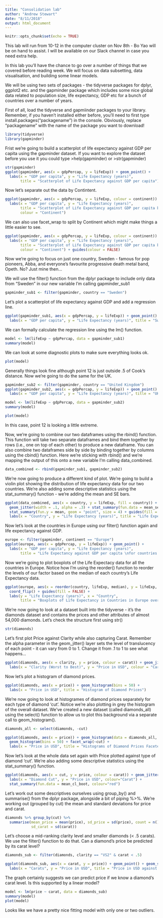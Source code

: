 ```yaml
---
title: "Consolidation lab"
author: "Andrew Stewart"
date: "8/11/2018"
output: html_document
---
```


```r
knitr::opts_chunk$set(echo = TRUE)
```
This lab will run from 10-12 in the computer cluster on Nov 8th - Bo Yao will be on hand to assist.  I will be available on our Slack channel in case you need extra help.
 
In this lab you'll have the chance to go over a number of things that we covered before reading week. We will focus on data subsetting, data visualisation, and building some linear models.

We will be using two sets of packages - the tidyverse packages for dplyr, ggplot2 etc. and the gapminder package which includes some nice global data related to population size, life expectancy, GDP etc for a bunch of countries over a number of years.

First of all, load the tidyverse and gapmiinder packages to your library.  Remember, if you haven't installed either before, you'll need to first type install.packages("packagename") in the console.  Obviously, replace "packagename" with the name of the package you want to download!

```r
library(tidyverse)
library(gapminder)
```

Frist we're going to build a scatterplot of life expectancy against GDP per capita using the gapminder dataset.  If you want to explore the dataset before you use it you could type >help(gapminder) or  >str(gapminder)
```r
str(gapminder)
ggplot(gapminder, aes(x = gdpPercap, y = lifeExp)) + geom_point() +
  labs(x = "GDP per capita", y = "Life Expectancy (years)", 
       title = "Scatterplot of Life Expectancy against GDP per capita")
```

Now let's separate out the data by Contintent.

```r
ggplot(gapminder, aes(x = gdpPercap, y = lifeExp, colour = continent)) + geom_point() +
  labs(x = "GDP per capita", y = "Life Expectancy (years)", 
       title = "Scatterplot of Life Expectancy against GDP per capita by Continent",
       colour = "Continent")
```

We can also use facet_wrap to split by Continent which might make things a little easier to see.

```r
ggplot(gapminder, aes(x = gdpPercap, y = lifeExp, colour = continent)) + geom_point() + facet_wrap(~continent) +
  labs(x = "GDP per capita", y = "Life Expectancy (years)", 
       title = "Scatterplot of Life Expectancy against GDP per capita by Continent",
       colour = "Continent") + guides(colour = FALSE) 
```

Now we're going to focus on just one country, Sweden - famous for pop pioneers, Abba, and everyone's favourite progressive death metal band, Opeth.  No?  Just mine then...

We will use the filter() function from the dplyr package to include only data from "Sweden" in our new variable I'm calling gapminder_sub1

```r
gapminder_sub1 <- filter(gapminder, country == "Sweden")
```

Let's plot a scatterplot of life expectancy against GDP and add a regression line.

```r
ggplot(gapminder_sub1, aes(x = gdpPercap, y = lifeExp)) + geom_point() + geom_smooth(method = "lm") +
  labs(x = "GDP per capita", y = "Life Expectancy (years)", title = "Sweden Life Expectancy by GDP")
```

We can formally calculate the regression line using the lm() function.

```r
model <- lm(lifeExp ~ gdpPercap, data = gapminder_sub1)
summary(model)
```

We can look at some diagnostic plots to make sure everything looks ok.

```r
plot(model)
```

Generally things look fine although point 12 is just outside .5 of Cook's distance.  Now we're going to do the same for the UK.

```r
gapminder_sub2 <- filter(gapminder, country == "United Kingdom")
ggplot(gapminder_sub2, aes(x = gdpPercap, y = lifeExp)) + geom_point() + geom_smooth(method = "lm") +
  labs(x = "GDP per capita", y = "Life Expectancy (years)", title = "UK Life Expectancy by GDP")

model <- lm(lifeExp ~ gdpPercap, data = gapminder_sub2)
summary(model)

plot(model)
```

In this case, point 12 is looking a little extreme.

Now, we're going to combine our two dataframes using the rbind() function. This function will take two separate dataframes and bind them together by rows (i.e., one on top of each other) to produce a new dataframe.  You can also combine two dataframes side by side by binding together by columns using the cbind() function.  Here we're sticking with rbind() and we're mapping the output of this onto a new variable I'm calling data_combined.

```r
data_combined <- rbind(gapminder_sub1, gapminder_sub2)
```

We're now going to produce a different kind of plot. We're going to build a violin plot showing the distribution of life expectancy data for our two countries.  We're also adding some descriptive statistics using the stat_summary() function - we're adding the mean and SE bars.

```r
ggplot(data_combined, aes(x = country, y = lifeExp, fill = country)) + geom_violin() + 
  geom_jitter(width = .1, alpha = .3) + stat_summary(fun.data = mean_se, geom = "errorbar", width=.25) + 
  stat_summary(fun.y = mean, geom = "point", size = 4) + guides(fill = FALSE)  +
  labs(x = "Country", y = "Life Expectancy (years)", title = "Life Expectancy for Sweden and the United Kingdom")
```

Now let's look at the countries in Europe using our filter() function again and life expectancy against GDP.

```r
europe <- filter(gapminder, continent == "Europe")
ggplot(europe, aes(x = gdpPercap, y = lifeExp)) + geom_point() +
  labs(x = "GDP per capita", y = "Life Expectancy (years)", 
       title = "Life Expectancy against GDP per capita \nfor countries in Europe")
```

Now we're going to plot boxplots of the Life Expectacy data for all the countries in Europe. Notice how I'm using the reorder() function to reorder the levels of our factor based on the median of each country's Life Expectancy data.

```r
ggplot(europe, aes(x = reorder(country, lifeExp, median), y = lifeExp, fill = country)) + geom_boxplot() + 
  coord_flip() + guides(fill = FALSE) + 
  labs(y = "Life Expectancy (years)", x = "Country", 
       title = "Boxplots of Life Expectancy in Countries in Europe over Time")
```

We're now going to look at a dataset built into the tidyverse - it's the diamonds dataset and contains the prices and other attributes of almost 54,000 diamonds.  Let's check the structure first using str()

```r
str(diamonds)
```

Let's first plot Price against Clarity while also capturing Carat. Remember the alpha parameter in the geom_jitter() layer sets the level of translucency of each point - it can vary from 0 to 1.  Change it from .1 to 1 to see what happens...

```r
ggplot(diamonds, aes(x = clarity, y = price, colour = carat)) + geom_jitter(alpha = .1) + 
  labs(x = "Clarity (Worst to Best)", y = "Price in USD", colour = "Carat") 
```

Now let's plot a histogram of diamond prices.

```r
ggplot(diamonds, aes(x = price)) + geom_histogram(bins = 50) + 
  labs(x = "Price in USD", title = "Histogram of Diamond Prices")
```

We're now going to look at histogrames of diamond prices separately for each type of diamond 'cut'.  Notice we're also plotting in grey the histogram of the overall dataset.  We've created a new dataset (called diamonds_all) using the select() function to allow us to plot this background via a separate call to geom_histogram().

```r
diamonds_all <- select(diamonds, -cut)

ggplot(diamonds, aes(x = price)) + geom_histogram(data = diamonds_all, bins = 50, fill = "grey") + 
  geom_histogram(bins = 50) + facet_wrap(~cut) + 
  labs(x = "Price in USD", title = "Histograms of Diamond Prices Faceted by Diamond Cut")
```

Now let's look at the whole data set again with Price plotted against type of diamond 'cut'. We're also adding some descriptive statistics using the stat_summary() function.

```r
ggplot(diamonds, aes(x = cut, y = price, colour = carat)) + geom_jitter(alpha = .1) +
  labs(x = "Diamond Cut", y = "Price in USD", colour="Carat") +
  stat_summary(fun.data = mean_cl_boot, colour="red")
```

Let's work out some descriptives ourselves using group_by() and summarise() from the dplyr package, alongside a bit of piping %>%.  We're working out (grouped by cut) the mean and standard deviations for price and carat.

```r
diamonds %>% group_by(cut) %>% 
  summarise(mean_price = mean(price), sd_price = sd(price), count = n(), mean_carat = mean(carat),
            sd_carat = sd(carat))
```

Let's choose a mid-ranking clarity level and smaller diamonds (< .5 carats).  We use the filter() function to do that.  Can a diamond's price be predicted by its carat level?

```r
diamonds_sub <- filter(diamonds, clarity == "VS2" & carat < .5)

ggplot(diamonds_sub, aes(x = carat, y = price)) + geom_point() + geom_smooth(method = "lm") +
  labs(x = "Carats", y = "Price in USD", title = "Price in USD against Carats for \nMid-Range Clarity Small Diamonds")
```

The graph certainly suggests we can predict price if we know a diamond's carat level. Is this supported by a linear model?

```r
model <- lm(price ~ carat, data = diamonds_sub)
summary(model)
plot(model)
```

Looks like we have a pretty nice fitting model with only one or two outliers.
